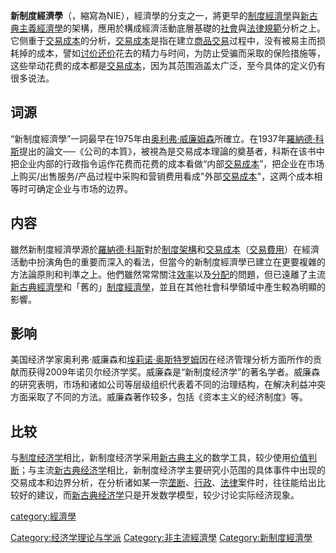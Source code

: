 {{expert|time=2010-04-10T08:51:43+00:00}}
'''新制度經濟學'''（{{lang-en|New institutional economics}}，縮寫為NIE），經濟學的分支之一，將更早的[[制度經濟學|制度經濟學]]與[[新古典主義經濟學|新古典主義經濟學]]的架構，應用於構成經濟活動底層基礎的[[社會|社會]]與[[法律|法律]][[社會規範|規範]]分析之上。它侧重于[[交易成本|交易成本]]的分析，[[交易成本|交易成本]]是指在建立[[商品|商品]][[交易|交易]]过程中，没有被易主而损耗掉的成本，譬如[[讨价还价|讨价还价]]花去的精力与时间，为防止受骗而采取的保险措施等，这些举动花费的成本都是[[交易成本|交易成本]]，因为其范围涵盖太广泛，至今具体的定义仍有很多说法。

==词源==
“新制度經濟學”一詞最早在1975年由[[奥利弗·威廉姆森|奥利弗·威廉姆森]]所確立。在1937年[[羅納德·科斯|羅納德·科斯]]提出的論文──《公司的本質》，被視為是交易成本理論的奠基者，科斯在该书中把企业内部的行政指令运作花费而花费的成本看做“内部[[交易成本|交易成本]]”，把企业在市场上购买/出售服务/产品过程中采购和营销费用看成"外部[[交易成本|交易成本]]"，这两个成本相等时可确定企业与市场的边界。

==内容==
雖然新制度經濟學源於[[羅納德·科斯|羅納德·科斯]]對於[[制度架構|制度架構]]和[[交易成本|交易成本]]（[[交易費用|交易費用]]）在經濟活動中扮演角色的重要而深入的看法，但當今的新制度經濟學已建立在更要複雜的方法論原則和判準之上。他們雖然常常關注[[經濟效率|效率]]以及[[分配|分配]]的問題，但已遠離了主流[[新古典經濟學|新古典經濟學]]和「舊的」[[制度經濟學|制度經濟學]]，並且在其他社會科學領域中產生較為明顯的影響。

==影响==
美国经济学家奥利弗·威廉森和[[埃莉诺·奥斯特罗姆|埃莉诺·奥斯特罗姆]]因在经济管理分析方面所作的贡献而获得2009年诺贝尔经济学奖。威廉森是“新制度经济学”的著名学者。威廉森的研究表明，市场和诸如公司等层级组织代表着不同的治理结构，在解决利益冲突方面采取了不同的方法。威廉森著作较多，包括《资本主义的经济制度》等。

==比较==
与[[制度经济学|制度经济学]]相比，新制度经济学采用[[新古典主义|新古典主义]]的数学工具，较少使用[[价值判断|价值判断]]；与主流[[新古典经济学|新古典经济学]]相比，新制度经济学主要研究小范围的具体事件中出现的交易成本和边界分析，在分析诸如某一宗[[垄断|垄断]]、[[行政|行政]]、[[法律|法律]]案件时，往往能给出比较好的建议，而[[新古典经济学|新古典经济学]]只是开发数学模型，较少讨论实际经济现象。

[[category:經濟學|category:經濟學]]
[[Category:经济学理论与学派|Category:经济学理论与学派]]
[[Category:非主流經濟學|Category:非主流經濟學]]
[[Category:新制度經濟學|Category:新制度經濟學]]